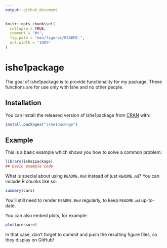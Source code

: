 ```yaml
---
output: github_document
---
```


<!-- README.md is generated from README.Rmd. Please edit that file -->

```r
knitr::opts_chunk$set(
  collapse = TRUE,
  comment = "#>",
  fig.path = "man/figures/README-",
  out.width = "100%"
)
```

# ishe1package

<!-- badges: start -->
<!-- badges: end -->

The goal of ishe1package is to provide functionality for my package. These 
  functions are for use only with Ishe and no other people.

## Installation

You can install the released version of ishe1package from [CRAN](https://CRAN.R-project.org) with:

``` r
install.packages("ishe1package")
```

## Example

This is a basic example which shows you how to solve a common problem:

```r
library(ishe1package)
## basic example code
```

What is special about using `README.Rmd` instead of just `README.md`? You can include R chunks like so:

```r
summary(cars)
```

You'll still need to render `README.Rmd` regularly, to keep `README.md` up-to-date.

You can also embed plots, for example:

```r
plot(pressure)
```

In that case, don't forget to commit and push the resulting figure files, so they display on GitHub!
